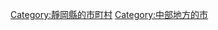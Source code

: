 {{Commonscat|Kikugawa, Shizuoka}}
{{Catmore}}

{{DEFAULTSORT:Kikugawa-shi}}
[[Category:靜岡縣的市町村|Category:靜岡縣的市町村]]
[[Category:中部地方的市|Category:中部地方的市]]